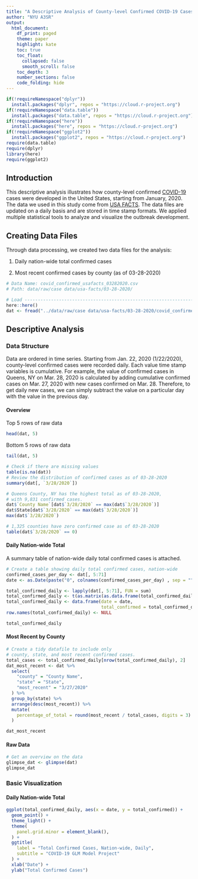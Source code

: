 ```yaml
---
title: "A Descriptive Analysis of County-level Confirmed COVID-19 Cases in U.S."
author: "NYU A3SR"
output: 
  html_document:
    df_print: paged
    theme: paper
    highlight: kate
    toc: true
    toc_float: 
      collapsed: false
      smooth_scroll: false
    toc_depth: 3
    number_sections: false
    code_folding: hide
---
```


```r
if(!requireNamespace("dplyr"))
  install.packages("dplyr", repos = "https://cloud.r-project.org")
if(!requireNamespace("data.table"))
  install.packages("data.table", repos = "https://cloud.r-project.org")
if(!requireNamespace("here"))
  install.packages("here", repos = "https://cloud.r-project.org")
if(!requireNamespace("ggplot2"))
  install.packages("ggplot2", repos = "https://cloud.r-project.org")
require(data.table)
require(dplyr)
library(here)
require(ggplot2)
```

## Introduction

This descriptive analysis illustrates how county-level confirmed [COVID-19](https://www.who.int/emergencies/diseases/novel-coronavirus-2019) cases were developed in the United States, starting from January, 2020. The data we used in this study come from [USA FACTS](https://usafacts.org/visualizations/coronavirus-covid-19-spread-map/). The data files are updated on a daily basis and are stored in time stamp formats. We applied multiple statistical tools to analyze and visualize the outbreak development. 

## Creating Data Files

Through data processing, we created two data files for the analysis:

1. Daily nation-wide total confirmed cases

2. Most recent confirmed cases by county (as of 03-28-2020)

```r
# Data Name: covid_confirmed_usafacts_03282020.csv
# Path: data/raw/case data/usa-facts/03-28-2020/

# Load -------------------------------------------------------------------------
here::here()
dat <- fread("../data/raw/case data/usa-facts/03-28-2020/covid_confirmed_usafacts_03282020.csv")
```

## Descriptive Analysis

### Data Structure {.tabset}

Data are ordered in time series. Starting from Jan. 22, 2020 (1/22/2020), county-level confirmed cases were recorded daily. Each value time stamp variables is cumulative. For example, the value of confirmed cases in Queens, NY on Mar. 28, 2020 is calculated by adding cumulative confirmed cases on Mar. 27, 2020 with new cases confirmed on Mar. 28. Therefore, to get daily new cases, we can simply subtract the value on a particular day with the value in the previous day. 

#### Overview

Top 5 rows of raw data

```r
head(dat, 5)
```

Bottom 5 rows of raw data

```r
tail(dat, 5)
```

```r
# Check if there are missing values
table(is.na(dat)) 
# Review the distribution of confirmed cases as of 03-28-2020
summary(dat[, `3/28/2020`]) 

# Queens County, NY has the highest total as of 03-28-2020, 
# with 9,831 confirmed cases.
dat$`County Name`[dat$`3/28/2020` == max(dat$`3/28/2020`)]
dat$State[dat$`3/28/2020` == max(dat$`3/28/2020`)]
max(dat$`3/28/2020`)

# 1,325 counties have zero confirmed case as of 03-28-2020
table(dat$`3/28/2020` == 0)
```

#### Daily Nation-wide Total

A summary table of nation-wide daily total confirmed cases is attached. 

```r
# Create a table showing daily total confirmed cases, nation-wide
confirmed_cases_per_day <- dat[, 5:71]
date <- as.Date(paste("0", colnames(confirmed_cases_per_day) , sep = ""), "%m/%d/%y")

total_confirmed_daily <- lapply(dat[, 5:71], FUN = sum)
total_confirmed_daily <- t(as.matrix(as.data.frame(total_confirmed_daily)))
total_confirmed_daily <- data.frame(date = date, 
                                    total_confirmed = total_confirmed_daily)
row.names(total_confirmed_daily) <- NULL

total_confirmed_daily
```

#### Most Recent by County

```r
# Create a tidy datafile to include only 
# county, state, and most recent confirmed cases.
total_cases <- total_confirmed_daily[nrow(total_confirmed_daily), 2]
dat_most_recent <- dat %>%
  select(
    "county" = "County Name",
    "state" = "State",
    "most_recent" = "3/27/2020"
  ) %>%
  group_by(state) %>%
  arrange(desc(most_recent)) %>%
  mutate(
    percentage_of_total = round(most_recent / total_cases, digits = 3)
  )

dat_most_recent
```

#### Raw Data

```r
# Get an overview on the data
glimpse_dat <- glimpse(dat) 
glimpse_dat
```

### Basic Visualization {.tabset}

#### Daily Nation-wide Total

```r
ggplot(total_confirmed_daily, aes(x = date, y = total_confirmed)) + 
  geom_point() + 
  theme_light() + 
  theme(
    panel.grid.minor = element_blank(),
  ) +
  ggtitle(
    label = "Total Confirmed Cases, Nation-wide, Daily",
    subtitle = "COVID-19 GLM Model Project"
  ) +
  xlab("Date") +
  ylab("Total Confirmed Cases")
```










